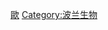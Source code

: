 {{Catnav|頁面分類|各種主題的頁面分類|按國家分類|各國生物|各國植物}}
{{Catnav|頁面分類|各種主題的頁面分類|按國家分類|各國生物|波兰生物}}
{{Commons category|Flora of Poland}}

[[Category:各國植物|歐]]
[[Category:波兰生物|Category:波兰生物]]